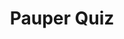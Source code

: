 ---
title: "Pauper Quiz"
description: "A quiz app focused on the Pauper format in Magic: The Gathering."
status: "Completed"
tags: ["React"]
link: "/pauper-quiz"
github: "https://github.com/JorgeMadson/jorgemadson.github.io/blob/main/components/pauper/Quiz.tsx"
image: "/pauper-quiz.webp"
featured: true
order: 1
---